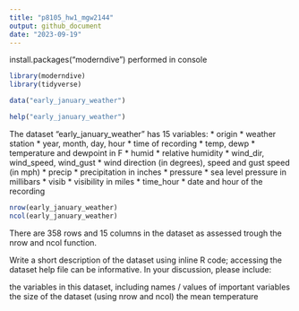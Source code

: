 ```yaml
---
title: "p8105_hw1_mgw2144"
output: github_document
date: "2023-09-19"
---
```


install.packages("moderndive") performed in console

```r
library(moderndive)
library(tidyverse)
```

```r
data("early_january_weather")
```

```r
help("early_january_weather")
```

The dataset "early_january_weather" has 15 variables: 
  * origin
    * weather station
  * year, month, day, hour
    * time of recording 
  * temp, dewp
    * temperature and dewpoint in F
  * humid
    * relative humidity 
  * wind_dir, wind_speed, wind_gust
    * wind direction (in degrees), speed and gust speed (in mph)
  * precip
    * precipitation in inches
  * pressure 
    * sea level pressure in millibars
  * visib 
    * visibility in miles
  * time_hour
    * date and hour of the recording

```r
nrow(early_january_weather)
ncol(early_january_weather)
```
There are 358 rows and 15 columns in the dataset as assessed trough the nrow and ncol function.

Write a short description of the dataset using inline R code; accessing the dataset help file can be informative. In your discussion, please include:

the variables in this dataset, including names / values of important variables
the size of the dataset (using nrow and ncol)
the mean temperature

